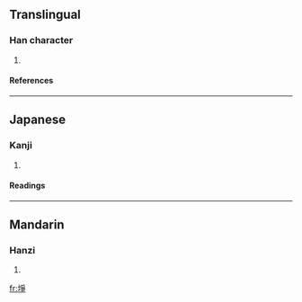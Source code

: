 ==Translingual==
===Han character===
{{Han char|rn=32|rad=土|as=08|sn=11|four=4215<sub>7</sub>|canj=土月尸木 (GBSD), 土弓尸木 (GNSD), X土弓尸木 (XGNSD)}}
# {{defn|Han}}
====References====
{{Han ref|kx=0230.340|dkj=05174|dj=0466.390|hdz=10455.010|uh=57E9|ud=22505|bh=D4C9|bd=54473}}
----
==Japanese==
===Kanji===
{{ja-kanji|grade=|rs=土08}}
# {{defn|Japanese}} 
====Readings====
{{ja-readings|on=[[さう]] (sau), [[しょう]] (shō)|kun=[[たがやす]] (tagayasu)}}
----
==Mandarin==
===Hanzi===
{{cmn-hanzi|pin=[[bàng]] (bang4), [[zhēng]] (zheng1)|wg=pang<sup>4</sup>, cheng<sup>1</sup>}}
# {{defn|Mandarin}}

[[fr:埩]]